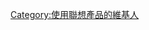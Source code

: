 {{Userbox
  |border-c = #e2231a
  |border-s = 1
  |id-c     = #e2231a
  |id-s     = 12
  |id-fc    = #000000
  |info-c   = #fff
  |info-s   = 9
  |info-fc  = #e2231a
  |id       = [[File:Branding lenovo-logo lenovologoposred low res.png|42x42px]]
  |info     = 這個用戶使用'''[[聯想集團|<span style="color:#e2231a;">聯想</span>]]'''的產品。
  |nocat    = {{{nocat|使用聯想產品的維基人}}}
}}
<includeonly>[[Category:使用聯想產品的維基人]]</includeonly>